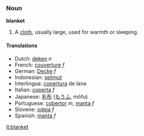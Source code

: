 === Noun ===
'''blanket'''

# A [[cloth]], usually large, used for warmth or sleeping.

==== Translations ====
*Dutch: [[deken]] ''n''
*French: [[couverture]] ''f''
*German: [[Decke]] ''f''
*Indonesian: [[selimut]] 
*Interlingua: [[copertura]] de lana 
*Italian: [[coperta]] ''f''
*Japanese: [[毛布]] ([[もうふ]], mōfu) 
*Portuguese: [[cobertor]] ''m'', [[manta]] ''f'' 
*Slovene: [[odeja]] ''f''
*Spanish: [[manta]] ''f''

[[it:blanket]]